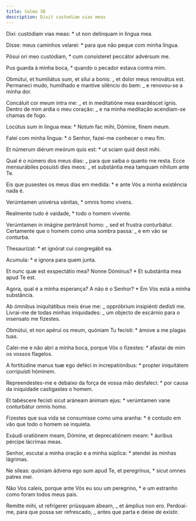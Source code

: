 ```yaml
---
title: Salmo 38
description: Dixit custodiam vias meas
---
```


<div class="side-by-side not-content">

Dixi: custódiam vias meas: \* ut non delínquam in lingua mea.

Disse: meus caminhos velarei: \* para que não peque com minha língua.

Pósui ori meo custódiam, \* cum consísteret peccátor advérsum me.

Pus guarda à minha boca, \* quando o pecador estava contra mim.

Obmútui, et humiliátus sum, et sílui a bonis: _ et dolor meus renovátus est. Permaneci mudo, humilhado e mantive silêncio do bem: _ e renovou-se a minha dor.

Concáluit cor meum intra me: _ et in meditatióne mea exardéscet ignis. Dentro de mim ardia o meu coração: _ e na minha meditação acendiam-se chamas de fogo.

Locútus sum in lingua mea: \* Notum fac mihi, Dómine, finem meum.

Falei com minha língua: \* ó Senhor, fazei-me conhecer o meu fim.

Et númerum diérum meórum quis est: \* ut sciam quid desit mihi.

Qual é o número dos meus dias: _ para que saiba o quanto me resta. Ecce mensurábiles posuísti dies meos: _ et substántia mea tamquam níhilum ante Te.

Eis que pusestes os meus dias em medida: \* e ante Vós a minha existência nada é.

Verúmtamen univérsa vánitas, \* omnis homo vivens.

Realmente tudo é vaidade, \* todo o homem vivente.

Verúmtamen in imágine pertránsit homo: _ sed et frustra conturbátur. Certamente que o homem como uma sombra passa: _ e em vão se conturba.

Thesaurízat: \* et ignórat cui congregábit ea.

Acumula: \* e ignora para quem junta.

Et nunc quæ est exspectátio mea? Nonne Dóminus? \* Et substántia mea apud Te est.

Agora, qual é a minha esperança? A não é o Senhor? \* Em Vós está a minha substância.

Ab ómnibus iniquitátibus meis érue me: _ oppróbrium insipiénti dedísti me. Livrai-me de todas minhas iniquidades: _ um objecto de escárnio para o insensato me fizestes.

Obmútui, et non apérui os meum, quóniam Tu fecísti: \* ámove a me plagas tuas.

Calei-me e não abri a minha boca, porque Vós o fizestes: \* afastai de mim os vossos flagelos.

A fortitúdine manus tuæ ego deféci in increpatiónibus: \* propter iniquitátem corripuísti hóminem.

Repreendestes-me e debaixo da força de vossa mão desfaleci: \* por causa da iniquidade castigastes o homem.

Et tabéscere fecísti sicut aráneam ánimam ejus: \* verúmtamen vane conturbátur omnis homo.

Fizestes que sua vida se consumisse como uma aranha: \* é contudo em vão que todo o homem se inquieta.

Exáudi oratiónem meam, Dómine, et deprecatiónem meam: \* áuribus pércipe lácrimas meas.

Senhor, escutai a minha oração e a minha súplica: \* atendei às minhas lágrimas.

Ne síleas: quóniam ádvena ego sum apud Te, et peregrínus, \* sicut omnes patres mei.

Não Vos caleis, porque ante Vós eu sou um peregrino, \* e um estranho como foram todos meus pais.

Remítte mihi, ut refrígerer priúsquam ábeam, _ et ámplius non ero. Perdoai-me, para que possa ser refrescado, _ antes que parta e deixe de existir.

</div>
